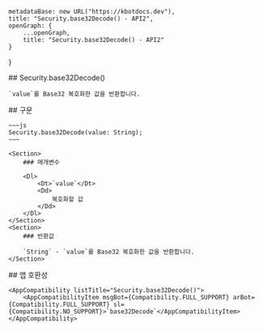 
    metadataBase: new URL("https://kbotdocs.dev"),
    title: "Security.base32Decode() - API2",
    openGraph: {
        ...openGraph,
        title: "Security.base32Decode() - API2"
    }
}

<Section>
    ## Security.base32Decode()

    `value`를 Base32 복호화한 값을 반환합니다.
</Section>
<Section>
    ## 구문

    ~~~js
    Security.base32Decode(value: String);
    ~~~

    <Section>
        ### 매개변수

        <Dl>
            <Dt>`value`</Dt>
            <Dd>
                복호화할 값
            </Dd>
        </Dl>
    </Section>
    <Section>
        ### 반환값

        `String` - `value`를 Base32 복호화한 값을 반환합니다.
    </Section>
</Section>
<Section>
    ## 앱 호환성

    <AppCompatibility listTitle="Security.base32Decode()">
        <AppCompatibilityItem msgBot={Compatibility.FULL_SUPPORT} arBot={Compatibility.FULL_SUPPORT} sl={Compatibility.NO_SUPPORT}>`base32Decode`</AppCompatibilityItem>
    </AppCompatibility>
</Section>